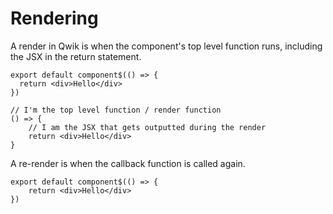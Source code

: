 # Rendering

A render in Qwik is when the component's top level function runs, including the JSX in the return statement.

```tsx
export default component$(() => {
  return <div>Hello</div>
})

// I'm the top level function / render function
() => {
    // I am the JSX that gets outputted during the render
    return <div>Hello</div>
}
```

<Showcase name="re-render" />

A re-render is when the callback function is called again.

```tsx
export default component$(() => {
    return <div>Hello</div>
})
```

<Showcase name="play" />
